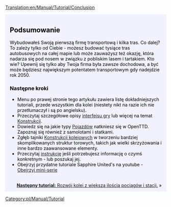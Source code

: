 [[Translation:en/Manual/Tutorial/Conclusion]]

{{en/Tabs|5|5
|pl/Manual/Tutorial/Main Page|1. Zaczynamy<!--
-->|pl/Manual/Tutorial/Autobusy|2. Autobusy<!--
-->|pl/Manual/Tutorial/Pociagi|3. Pociągi<!--
-->|pl/Manual/Tutorial/Samoloty|4. Samoloty<!--
-->|pl/Manual/Tutorial/Podsumowanie|5. Podsumowanie}}
<div style="padding:.5em 1em 1em 1em; border-top:none; background-color:#f1f2fe; color:#000;">
{{pl/Manual/Tutorial/Tutorial}}
==Podsumowanie==
Wybudowałeś Swoją pierwszą firmę transportową i kilka tras. Co dalej? To zależy tylko od Ciebie - możesz budować tysiące tras autobusowych na całej mapie lub może zauważysz też okazję, która nadarza się pod nosem w związku z pobliskim lasem i tartakiem. Kto wie? Upewnij się tylko aby Twoja firma była zawsze dochodowa, a być może będziesz największym potentatem transportowym gdy nadejdzie rok 2050.

===Następne kroki===
* Menu po prawej stronie tego artykułu zawiera listę dokładniejszych tutoriali, przede wszystkim dla kolei (niestety nikt na razie ich nie przetłumaczył i są po angielsku).
* Przeczytaj szczegółowe opisy [[en/Manual/Game interface|interfejsu gry]] lub więcej na temat [[en/Manual/Construction|Konstrukcji]].
* Dowiedz się na jakie typy [[en/Manual/Vehicles|Pojazdów]] natkniesz się w OpenTTD. Zapoznaj się również z samolotami i statkami.
* Zgłęb tajniki [[en/Manual/Railway construction|Konstrukcji kolejowych]] w tworzeniu bardziej skomplikowanych struktur torowych, takich jak wielki skrzyżowania i inne bardzo zaawansowane elementy.
* Przeczytaj [[en/Manual/Main Page|instrukcję]] jeśli potrzebujesz informację o czymś konkretnym - lub poszukaj jej.
* Obejrzyj przydatne tutoriale Sapphire United's na youtube - [http://www.youtube.com/watch?v=KAriYewKvj8&feature=PlayList&p=C168C0CB0588B9A0&index=0&playnext=1 Obejrzyj mini-serie]

<br style="clear:both;">
<span style="float: right">[[en/Manual/Tutorial/Two Platforms|'''Następny tutorial:''' Rozwój kolei z większą ilością pociągów i stacji.]] &raquo;</span>
</div>
[[Category:pl/Manual/Tutorial]]